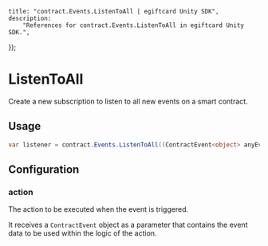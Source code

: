 
	title: "contract.Events.ListenToAll | egiftcard Unity SDK",
	description:
		"References for contract.Events.ListenToAll in egiftcard Unity SDK.",
});

# ListenToAll

Create a new subscription to listen to all new events on a smart contract.

## Usage

```csharp
var listener = contract.Events.ListenToAll((ContractEvent<object> anyEvent) => Debug.Log("Event occurred: " + anyEvent.data));
```

## Configuration

### action

The action to be executed when the event is triggered.

It receives a `ContractEvent` object as a parameter that contains the event data to
be used within the logic of the action.
